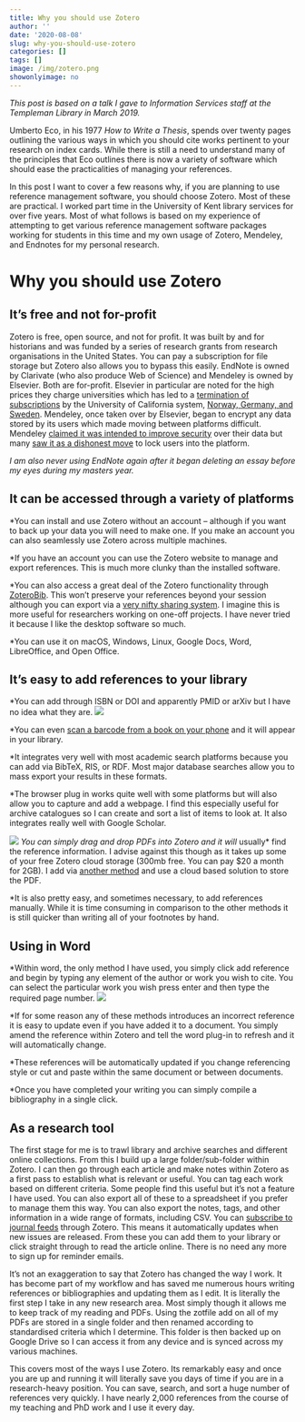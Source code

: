 ```yaml
---
title: Why you should use Zotero
author: ''
date: '2020-08-08'
slug: why-you-should-use-zotero
categories: []
tags: []
image: /img/zotero.png
showonlyimage: no
---
```

*This post is based on a talk I gave to Information Services staff at the Templeman Library in March 2019.*

Umberto Eco, in his 1977 *How to Write a Thesis*, spends over twenty pages outlining the various ways in which you should cite works pertinent to your research on index cards. While there is still a need to understand many of the principles that Eco outlines there is now a variety of software which should ease the practicalities of managing your references.

In this post I want to cover a few reasons why, if you are planning to use reference management software, you should choose Zotero. Most of these are practical. I worked part time in the University of Kent library services for over five years. Most of what follows is based on my experience of attempting to get various reference management software packages working for students in this time and my own usage of Zotero, Mendeley, and Endnotes for my personal research.


# Why you should use Zotero

## It’s free and not for-profit
Zotero is free, open source, and not for profit. It was built by and for historians and was funded by a series of research grants from research organisations in the United States. You can pay a subscription for file storage but Zotero also allows you to bypass this easily. EndNote is owned by Clarivate (who also produce Web of Science) and Mendeley is owned by Elsevier. Both are for-profit. Elsevier in particular are noted for the high prices they charge universities which has led to a [termination of subscriptions](https://www.nature.com/articles/d41586-019-00758-x) by the University of California system, [Norway, Germany, and Sweden](https://www.insidehighered.com/quicktakes/2019/03/13/norwegian-universities-ditch-elsevier). Mendeley, once taken over by Elsevier, began to encrypt any data stored by its users which made moving between platforms difficult. Mendeley [claimed it was intended to improve security](https://www.zotero.org/support/kB/mendeley_import) over their data but many [saw it as a dishonest move](https://eighty-twenty.org/2018/06/13/mendeley-encrypted-db) to lock users into the platform.

*I am also never using EndNote again after it began deleting an essay before my eyes during my masters year.*


## It can be accessed through a variety of platforms


*You can install and use Zotero without an account – although if you want to back up your data you will need to make one. If you make an account you can also seamlessly use Zotero across multiple machines.

*If you have an account you can use the Zotero website to manage and export references. This is much more clunky than the installed software.

*You can also access a great deal of the Zotero functionality through [ZoteroBib](https://zbib.org/). This won’t preserve your references beyond your session although you can export via a [very nifty sharing system](https://zbib.org/faq#where-is-my-bibliography-stored). I imagine this is more useful for researchers working on one-off projects. I have never tried it because I like the desktop software so much.

*You can use it on macOS, Windows, Linux, Google Docs, Word, LibreOffice, and Open Office.


## It’s easy to add references to your library
*You can add through ISBN or DOI and apparently PMID or arXiv but I have no idea what they are.
![](/img/addReference.png)

*You can even [scan a barcode from a book on your phone](https://www.zotero.org/blog/scan-books-into-zotero-from-your-iphone-or-ipad/) and it will appear in your library.

*It integrates very well with most academic search platforms because you can add via BibTeX, RIS, or RDF. Most major database searches allow you to mass export your results in these formats.

*The browser plug in works quite well with some platforms but will also allow you to capture and add a webpage. I find this especially useful for archive catalogues so I can create and sort a list of items to look at. It also integrates really well with Google Scholar.

![](/img/ZoteroGoogle.PNG)
*You can simply drag and drop PDFs into Zotero and it will *usually* find the reference information. I advise against this though as it takes up some of your free Zotero cloud storage (300mb free. You can pay $20 a month for 2GB). I add via [another method](https://www.researchgate.net/publication/325828616_Tutorial_The_Best_Reference_Manager_Setup_Zotero_ZotFile_Cloud_Storage) and use a cloud based solution to store the PDF.

*It is also pretty easy, and sometimes necessary, to add references manually. While it is time consuming in comparison to the other methods it is still quicker than writing all of your footnotes by hand.

## Using in Word
*Within word, the only method I have used, you simply click add reference and begin by typing any element of the author or work you wish to cite. You can select the particular work you wish press enter and then type the required page number.
![](/img/wordPlugin.PNG)

*If for some reason any of these methods introduces an incorrect reference it is easy to update even if you have added it to a document. You simply amend the reference within Zotero and tell the word plug-in to refresh and it will automatically change.

*These references will be automatically updated if you change referencing style or cut and paste within the same document or between documents.

*Once you have completed your writing you can simply compile a bibliography in a single click.

## As a research tool
The first stage for me is to trawl library and archive searches and different online collections. From this I build up a large folder/sub-folder within Zotero. I can then go through each article and make notes within Zotero as a first pass to establish what is relevant or useful. You can tag each work based on different criteria. Some people find this useful but it’s not a feature I have used. You can also export all of these to a spreadsheet if you prefer to manage them this way. You can also export the notes, tags, and other information in a wide range of formats, including CSV.
You can [subscribe to journal feeds](https://www.zotero.org/support/feeds) through Zotero. This means it automatically updates when new issues are released. From these you can add them to your library or click straight through to read the article online. There is no need any more to sign up for reminder emails.

It's not an exaggeration to say that Zotero has changed the way I work. It has become part of my workflow and has saved me numerous hours writing references or bibliographies and updating them as I edit. It is literally the first step I take in any new research area. Most simply though it allows me to keep track of my reading and PDFs. Using the zotfile add on all of my PDFs are stored in a single folder and then renamed according to standardised criteria which I determine. This folder is then backed up on Google Drive so I can access it from any device and is synced across my various machines.

This covers most of the ways I use Zotero. Its remarkably easy and once you are up and running it will literally save you days of time if you are in a research-heavy position. You can save, search, and sort a huge number of references very quickly. I have nearly 2,000 references from the course of my teaching and PhD work and I use it every day.
